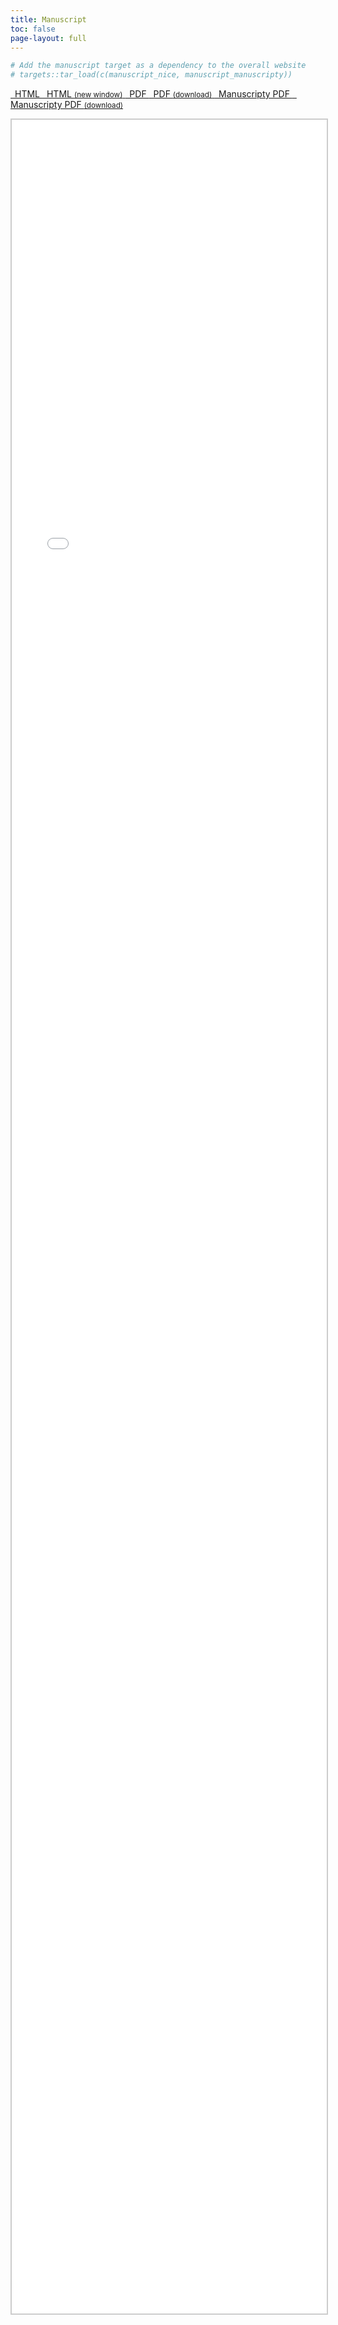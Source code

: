 ```yaml
---
title: Manuscript
toc: false
page-layout: full
---
```


```r
# Add the manuscript target as a dependency to the overall website
# targets::tar_load(c(manuscript_nice, manuscript_manuscripty))
```

```{=html}
<p class="text-center">
  <a class="btn btn-success btn-sm mb-1" href="/manuscript/output/manuscript.html" target="manuscript">
  <iconify-icon inline="" icon="fa6-solid:file-lines"></iconify-icon> &ensp;HTML
  </a> 
  
  <a class="btn btn-success btn-sm mb-1" href="/manuscript/output/manuscript.html" target="_blank">
  <iconify-icon inline="" icon="fa6-solid:arrow-up-right-from-square"></iconify-icon> &ensp;HTML <small>(new window)</small>
  </a>

  <a class="btn btn-danger btn-sm mb-1" href="/manuscript/output/manuscript.pdf" target="manuscript">
  <iconify-icon inline="" icon="fa6-solid:file-pdf"></iconify-icon> &ensp;PDF
  </a> 
  
  <a class="btn btn-danger btn-sm mb-1" target="_blank" href="/manuscript/output/manuscript.pdf">
  <iconify-icon inline="" icon="fa6-solid:file-arrow-down"></iconify-icon> &ensp;PDF <small>(download)</small>
  </a>
  
  <a class="btn btn-warning btn-sm mb-1" href="/manuscript/output-ms/manuscript-ms.pdf" target="manuscript">
  <iconify-icon inline="" icon="fa6-solid:file-pdf"></iconify-icon> &ensp;Manuscripty PDF
  </a> 
  
  <a class="btn btn-warning btn-sm mb-1" target="_blank" href="/manuscript/output-ms/manuscript-ms.pdf">
  <iconify-icon inline="" icon="fa6-solid:file-arrow-down"></iconify-icon> &ensp;Manuscripty PDF <small>(download)</small>
  </a>
</p>

<iframe src="/manuscript/output/manuscript.html" frameborder="0" style="overflow:hidden;height:90%;width:100%;border:2px solid #ccc;" height="90%" width="100%" name="manuscript"></iframe>
```
